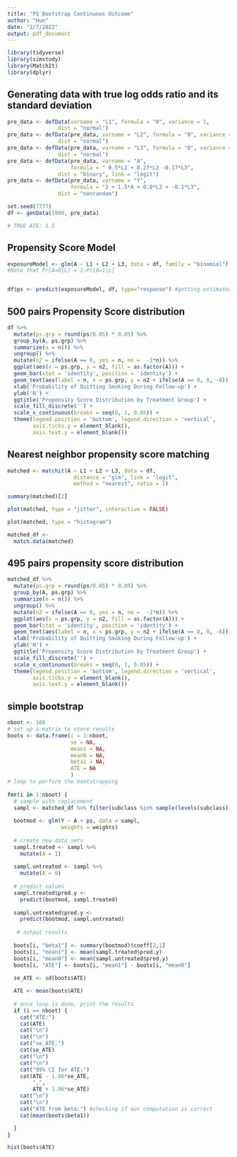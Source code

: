 ```yaml
---
title: "PS Bootstrap Continuous Outcome"
author: "Hun"
date: "2/7/2022"
output: pdf_document
---
```


```r
library(tidyverse)
library(simstudy)
library(MatchIt)
library(dplyr)
```

## Generating data with true log odds ratio and its standard deviation
```r
pre_data <- defData(varname = "L1", formula = "0", variance = 1,
                dist = "normal")
pre_data <- defData(pre_data, varname = "L2", formula = "0", variance = 1,
                dist = "normal")
pre_data <- defData(pre_data, varname = "L3", formula = "0", variance = 1,
                dist = "normal")
pre_data <- defData(pre_data, varname = "A", 
                    formula = " 0.5*L1 + 0.27*L2 -0.17*L3", 
                dist = "binary", link = "logit")
pre_data <- defData(pre_data, varname = "Y", 
                    formula = "2 + 1.5*A + 0.8*L2 + -0.1*L3", 
                dist = "nonrandom")

set.seed(7777)
df <- genData(1000, pre_data)

# TRUE ATE: 1.5
```

## Propensity Score Model
```r
exposureModel <- glm(A ~ L1 + L2 + L3, data = df, family = "binomial")
#Note that Pr[A=0|L] = 1-Pr[A=1|L]


df$ps <- predict(exposureModel, df, type="response") #getting estimated propensity score
```

## 500 pairs Propensity Score distribution
```r
df %>%
  mutate(ps.grp = round(ps/0.05) * 0.05) %>%
  group_by(A, ps.grp) %>%
  summarize(n = n()) %>%
  ungroup() %>%
  mutate(n2 = ifelse(A == 0, yes = n, no =  -1*n)) %>%
  ggplot(aes(x = ps.grp, y = n2, fill = as.factor(A))) +
  geom_bar(stat = 'identity', position = 'identity') +
  geom_text(aes(label = n, x = ps.grp, y = n2 + ifelse(A == 0, 8, -8))) +
  xlab('Probability of Quitting Smoking During Follow-up') +
  ylab('N') +
  ggtitle('Propensity Score Distribution by Treatment Group') +
  scale_fill_discrete('') +
  scale_x_continuous(breaks = seq(0, 1, 0.05)) +
  theme(legend.position = 'bottom', legend.direction = 'vertical',
        axis.ticks.y = element_blank(),
        axis.text.y = element_blank())
```


## Nearest neighbor propensity score matching
```r
matched <- matchit(A ~ L1 + L2 + L3, data = df, 
                     distance = "glm", link = "logit",
                     method = "nearest", ratio = 1)

```


```r
summary(matched)[2]

plot(matched, type = "jitter", interactive = FALSE)

plot(matched, type = "histogram")
```

```r
matched_df <- 
  match.data(matched)
```

## 495 pairs propensity score distribution
```r
matched_df %>%
  mutate(ps.grp = round(ps/0.05) * 0.05) %>%
  group_by(A, ps.grp) %>%
  summarize(n = n()) %>%
  ungroup() %>%
  mutate(n2 = ifelse(A == 0, yes = n, no =  -1*n)) %>%
  ggplot(aes(x = ps.grp, y = n2, fill = as.factor(A))) +
  geom_bar(stat = 'identity', position = 'identity') +
  geom_text(aes(label = n, x = ps.grp, y = n2 + ifelse(A == 0, 8, -8))) +
  xlab('Probability of Quitting Smoking During Follow-up') +
  ylab('N') +
  ggtitle('Propensity Score Distribution by Treatment Group') +
  scale_fill_discrete('') +
  scale_x_continuous(breaks = seq(0, 1, 0.05)) +
  theme(legend.position = 'bottom', legend.direction = 'vertical',
        axis.ticks.y = element_blank(),
        axis.text.y = element_blank())
```


## simple bootstrap
```r

nboot <- 100
# set up a matrix to store results
boots <- data.frame(i = 1:nboot,
                    se = NA,
                    mean1 = NA,
                    mean0 = NA,
                    beta1 = NA, 
                    ATE = NA
                    )
# loop to perform the bootstrapping
  
for(i in 1:nboot) {
  # sample with replacement
  sampl <- matched_df %>% filter(subclass %in% sample(levels(subclass),500, replace =  TRUE))
  
  bootmod <- glm(Y ~ A + ps, data = sampl, 
                 weights = weights)
  
  # create new data sets
  sampl.treated <- sampl %>%
    mutate(A = 1)
  
  sampl.untreated <- sampl %>%
    mutate(A = 0)
  
  # predict values
  sampl.treated$pred.y <- 
    predict(bootmod, sampl.treated)
  
  sampl.untreated$pred.y <- 
    predict(bootmod, sampl.untreated)
  
   # output results
  
  boots[i, "beta1"] <- summary(bootmod)$coeff[2,1]
  boots[i, "mean1"] <- mean(sampl.treated$pred.y)
  boots[i, "mean0"] <- mean(sampl.untreated$pred.y)
  boots[i, "ATE"] <- boots[i, "mean1"] - boots[i, "mean0"]
  
  se_ATE <- sd(boots$ATE)

  ATE <- mean(boots$ATE)
  
  # once loop is done, print the results
  if (i == nboot) {
    cat("ATE:")
    cat(ATE)
    cat("\n")
    cat("\n")
    cat("se_ATE:")
    cat(se_ATE)
    cat("\n")
    cat("\n")
    cat("95% CI for ATE:")
    cat(ATE - 1.96*se_ATE, 
        ",",
        ATE + 1.96*se_ATE)
    cat("\n")
    cat("\n")
    cat("ATE from beta:") #checking if our computation is correct
    cat(mean(boots$beta1))

  }
}

```

```r
hist(boots$ATE)
```








